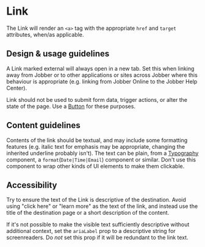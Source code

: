 
# Link

<Meta title="Components/Text and Typography/Link" />

The Link will render an `<a>` tag with the appropriate `href` and `target`
attributes, when/as applicable.

## Design & usage guidelines

A Link marked external will always open in a new tab. Set this when linking away
from Jobber or to other applications or sites across Jobber where this behaviour
is appropriate (e.g. linking from Jobber Online to the Jobber Help Center).

Link should not be used to submit form data, trigger actions, or alter the state
of the page. Use a [Button](/components/Button) for these purposes.

## Content guidelines

Contents of the link should be textual, and may include some formatting features
(e.g. italic text for emphasis may be appropriate, changing the inherited
underline probably isn't). The text can be plain, from a
[Typography](/components/Typography) component, a `format`(`Date|Time|Email`)
component or similar. Don't use this component to wrap other kinds of UI
elements to make them clickable.

## Accessibility

Try to ensure the text of the Link is descriptive of the destination. Avoid
using "click here" or "learn more" as the text of the link, and instead use the
title of the destination page or a short description of the content.

If it's not possible to make the visible text sufficiently descriptive without
additional context, set the `ariaLabel` prop to a descriptive string for
screenreaders. Do _not_ set this prop if it will be redundant to the link text.
